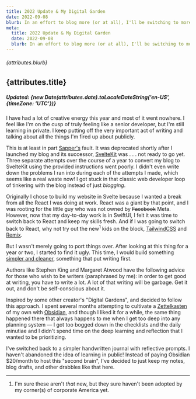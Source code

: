 ```yaml
---
title: 2022 Update & My Digital Garden
date: 2022-09-08
blurb: In an effort to blog more (or at all), I'll be switching to more of a learn in public formula.
meta:
  title: 2022 Update & My Digital Garden
  date: 2022-09-08
  blurb: In an effort to blog more (or at all), I'll be switching to more of a learn in public formula.
---
```


###### {attributes.blurb}

## {attributes.title}

##### Updated: {new Date(attributes.date).toLocaleDateString('en-US', {timeZone: 'UTC'})}

I have had a lot of creative energy this year and most of it went nowhere. I feel like I'm on the cusp of truly feeling like a senior developer, but I'm still learning in private. I keep putting off the very important act of writing and talking about all the things I'm fired up about publicly.

This is at least in part [Sapper's](https://sapper.svelte.devhttps://sapper.svelte.dev) fault. It was deprecated shortly after I launched my blog and its successor, [SvelteKit](https://kit.svelte.dev) was . . . not ready to go yet. Three separate attempts over the course of a year to convert my blog to SvelteKit using the provided instructions went poorly. I didn't even write down the problems I ran into during each of the attempts I made, which seems like a real waste now! I got stuck in that classic web developer loop of tinkering with the blog instead of just _blogging_.

Originally I chose to build my website in Svelte because I wanted a break from all the React I was doing at work. React was a giant by that point, and I was rooting for the little guy who was not owned by ~~Facebook~~ Meta. However, now that my day-to-day work is in SwiftUI, I felt it was time to switch back to React and keep my skills fresh. And if I was going to switch back to React, why not try out the new<sup>1</sup> kids on the block, [TailwindCSS](https://tailwindcss.com) and [Remix](https://remix.run/docs/en/v1/api/remix).

But I wasn't merely going to port things over. After looking at this thing for a year or two, I started to find it ugly. This time, I would build something [simpler and cleaner](https://www.youtube.com/watch?v=G4spBKeErkE), something that put writing first.

Authors like Stephen King and Margaret Atwood have the following advice for those who wish to be writers (paraphrased by me): in order to get good at writing, you have to write a lot. A lot of that writing will be garbage. Get it out, and don't be self-conscious about it.

Inspired by some other creator's "Digital Gardens", and decided to follow this approach. I spent several months attempting to cultivate a [Zettelkasten](https://zettelkasten.de/posts/overview/) of my own with [Obsidian](http://obsidian.md), and though I liked it for a while, the same thing happened there that always happens to me when I get too deep into any planning system &mdash; I got too bogged down in the checklists and the daily minutiae and I didn't spend time on the deep learning and reflection that I wanted to be prioritizing.

I've switched back to a simpler handwritten journal with reflective prompts. I haven't abandoned the idea of learning in public! Instead of paying Obsidian $20/month to host this "second brain", I've decided to just keep my notes, blog drafts, and other drabbles like that here.

---

1. I'm sure these aren't _that_ new, but they sure haven't been adopted by my corner(s) of corporate America yet.
